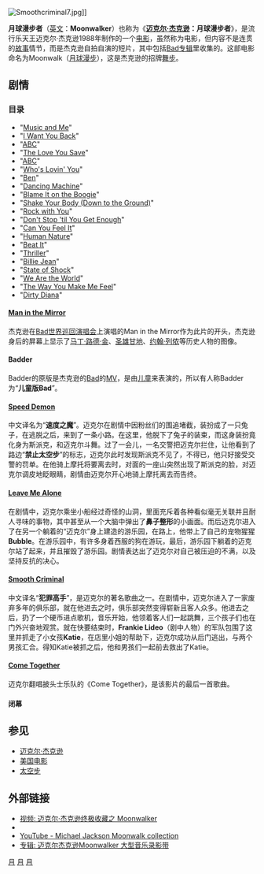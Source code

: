[[File:Smoothcriminal7.jpg|right]]]]

'''月球漫步者'''（[[英文|英文]]：'''Moonwalker'''）也称为《'''[[迈克尔·杰克逊|迈克尔·杰克逊]]：月球漫步者'''》，是流行乐天王迈克尔·杰克逊1988年制作的一个[[电影|电影]]，虽然称为电影，但内容不是连贯的[[故事|故事]]情节，而是杰克逊自拍自演的短片，其中包括[[Bad|Bad]][[专辑|专辑]]里收集的。这部电影命名为Moonwalk（[[月球漫步|月球漫步]]），这是杰克逊的招牌[[舞蹈|舞步]]。

==剧情==
===目录===
*"[[Music_and_Me|Music and Me]]" 
*"[[I_Want_You_Back|I Want You Back]]" 
*"[[ABC(歌曲)|ABC]]" 
*"[[The_Love_You_Save|The Love You Save]]" 
*"[[ABC(专辑)|ABC]]" 
*"[[Who's_Lovin'_You|Who's Lovin' You]]" 
*"[[Ben(专辑)|Ben]]" 
*"[[Dancing_Machine|Dancing Machine]]" 
*"[[Blame_It_on_the_Boogie|Blame It on the Boogie]]" 
*"[[Shake_Your_Body_(Down_to_the_Ground)|Shake Your Body (Down to the Ground)]]" 
*"[[Rock_with_You|Rock with You]]" 
*"[[Don't_Stop_'til_You_Get_Enough|Don't Stop 'til You Get Enough]]" 
*"[[Can_You_Feel_It|Can You Feel It]]" 
*"[[Human_Nature|Human Nature]]" 
*"[[Beat_It|Beat It]]" 
*"[[Thriller(歌曲)|Thriller]]" 
*"[[Billie_Jean|Billie Jean]]" 
*"[[State_of_Shock|State of Shock]]" 
*"[[We_Are_the_World|We Are the World]]" 
*"[[The_Way_You_Make_Me_Feel|The Way You Make Me Feel]]" 
*"[[Dirty_Diana|Dirty Diana]]" 
====[[Man_in_the_Mirror|Man in the Mirror]]====
杰克逊在[[Bad世界巡回演唱会|Bad世界巡回演唱会]]上演唱的Man in the Mirror作为此片的开头，杰克逊身后的屏幕上显示了[[马丁·路德·金|马丁·路德·金]]、[[圣雄甘地|圣雄甘地]]、[[约翰·列侬|约翰·列侬]]等历史人物的图像。
====Badder====
Badder的原版是杰克逊的[[Bad（歌曲）|Bad]]的[[音乐录像带|MV]]，是由[[儿童|儿童]]来表演的，所以有人称Badder为“'''儿童版Bad'''”。
====[[Speed_Demon|Speed Demon]]====

中文译名为“'''速度之魔'''”。迈克尔在剧情中因粉丝们的围追堵截，装扮成了一只兔子，在逃脱之后，来到了一条小路。在这里，他脱下了兔子的装束，而这身装扮竟化身为斯派克，和迈克尔斗舞。过了一会儿，一名交警把迈克尔拦住，让他看到了路边“'''禁止太空步'''”的标志，迈克尔此时发现斯派克不见了，不得已，他只好接受交警的罚单。在他骑上摩托将要离去时，对面的一座山突然出现了斯派克的脸，对迈克尔调皮地眨眼睛，剧情由迈克尔开心地骑上摩托离去而告终。

====[[Leave_Me_Alone|Leave Me Alone]]====

在剧情中，迈克尔乘坐小船经过奇怪的山洞，里面充斥着各种看似毫无关联并且耐人寻味的事物，其中甚至从一个大脑中弹出了'''鼻子整形'''的小画面。而后迈克尔进入了在另一个躺着的“迈克尔”身上建造的游乐园，在路上，他带上了自己的宠物猩猩'''Bubble'''。在游乐园中，有许多身着西服的狗在游玩，最后，游乐园下躺着的迈克尔站了起来，并且摧毁了游乐园。剧情表达出了迈克尔对自己被压迫的不满，以及坚持反抗的决心。

====[[Smooth_Criminal|Smooth Criminal]]====

中文译名“'''犯罪高手'''”，是迈克尔的著名歌曲之一。在剧情中，迈克尔进入了一家废弃多年的俱乐部，就在他进去之时，俱乐部突然变得崭新且客人众多。他进去之后，扔了一个硬币进点歌机，音乐开始，他领着客人们一起跳舞，三个孩子们也在门外兴奋地观赏。就在快要结束时，'''Frankie Lideo'''（剧中人物）的军队包围了这里并抓走了小女孩'''Katie'''，在店里小姐的帮助下，迈克尔成功从后门逃出，与两个男孩汇合。得知Katie被抓之后，他和男孩们一起前去救出了Katie。

====[[Come_Together|Come Together]]====

迈克尔翻唱披头士乐队的《Come Together》，是该影片的最后一首歌曲。

====闭幕====

==参见==
*[[迈克尔·杰克逊|迈克尔·杰克逊]]
*[[美国电影|美国电影]]
*[[太空步|太空步]]

==外部链接==
*[http://v.youku.com/v_show/id_XMTAxNzUwNDQ4.html 视频: 迈克尔·杰克逊终极收藏之 Moonwalker] {{Wayback|url=http://v.youku.com/v_show/id_XMTAxNzUwNDQ4.html |date=20090705131734 }}
*{{imdb title|0095655|外星戰將}}
*[http://www.youtube.com/watch?v=n_3v-_p3ESo YouTube - Michael Jackson Moonwalk collection] {{Wayback|url=http://www.youtube.com/watch?v=n_3v-_p3ESo |date=20201216175301 }}
*[https://web.archive.org/web/20160101092158/http://www.youku.com/playlist_show/id_3113695.html 专辑: 迈克尔杰克逊Moonwalker 大型音乐录影带]

{{Michael Jackson}}
{{DEFAULTSORT:Moonwalker}}
[[Category:1988年美國電影作品|月]]
[[Category:音樂及音樂家題材電影|月]]
[[Category:迈克尔·杰克逊|月]]